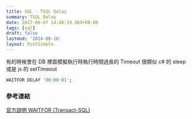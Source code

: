 ```yaml
---
title: SQL - TSQL Delay
summary: TSQL Delay
date: 2017-06-07 14:48:19.869+08:00
tags: [sql]
draft: false
lastmod: '2024-08-16'
layout: PostSimple
---
```


有的時候會在 DB 裡面模擬執行時執行時間過長的 Timeout
很類似 c# 的 sleep 或是 js 的 setTimeout

```sql
WAITFOR DELAY '00:00:01';
```

### 參考連結

[官方說明 WAITFOR (Transact-SQL)](https://msdn.microsoft.com/zh-tw/library/ms187331.aspx)
